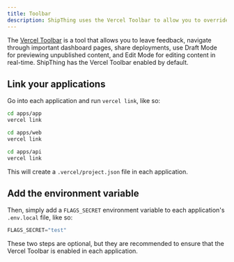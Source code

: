 ```yaml
---
title: Toolbar
description: ShipThing uses the Vercel Toolbar to allow you to override feature flags in development.
---
```


The [Vercel Toolbar](https://vercel.com/docs/workflow-collaboration/vercel-toolbar) is a tool that allows you to leave feedback, navigate through important dashboard pages, share deployments, use Draft Mode for previewing unpublished content, and Edit Mode for editing content in real-time. ShipThing has the Vercel Toolbar enabled by default.

## Link your applications

Go into each application and run `vercel link`, like so:

<CodeGroup>

```sh Terminal
cd apps/app
vercel link
```

```sh Terminal
cd apps/web
vercel link
```

```sh Terminal
cd apps/api
vercel link
```

</CodeGroup>

This will create a `.vercel/project.json` file in each application.

## Add the environment variable

Then, simply add a `FLAGS_SECRET` environment variable to each application's `.env.local` file, like so:

```js .env.local
FLAGS_SECRET="test"
```

These two steps are optional, but they are recommended to ensure that the Vercel Toolbar is enabled in each application.
